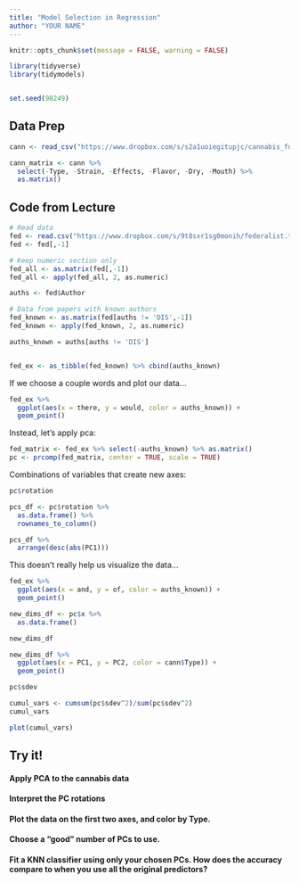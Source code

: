 ```yaml
---
title: "Model Selection in Regression"
author: "YOUR NAME"
---
```


```r
knitr::opts_chunk$set(message = FALSE, warning = FALSE)

library(tidyverse)
library(tidymodels)


set.seed(98249)
```

## Data Prep

```r
cann <- read_csv("https://www.dropbox.com/s/s2a1uoiegitupjc/cannabis_full.csv?dl=1")

cann_matrix <- cann %>%
  select(-Type, -Strain, -Effects, -Flavor, -Dry, -Mouth) %>%
  as.matrix()
```

## Code from Lecture

```r
# Read data
fed <- read.csv("https://www.dropbox.com/s/9t8sxr1sg0monih/federalist.txt?dl=1")
fed <- fed[,-1]

# Keep numeric section only
fed_all <- as.matrix(fed[,-1])
fed_all <- apply(fed_all, 2, as.numeric)

auths <- fed$Author

# Data from papers with known authors
fed_known <- as.matrix(fed[auths != 'DIS',-1])
fed_known <- apply(fed_known, 2, as.numeric)

auths_known = auths[auths != 'DIS']


fed_ex <- as_tibble(fed_known) %>% cbind(auths_known)
```

If we choose a couple words and plot our data...

```r
fed_ex %>%
  ggplot(aes(x = there, y = would, color = auths_known)) +
  geom_point()
```


Instead, let's apply pca:

```r
fed_matrix <- fed_ex %>% select(-auths_known) %>% as.matrix()
pc <- prcomp(fed_matrix, center = TRUE, scale = TRUE)
```


Combinations of variables that create new axes:

```r
pc$rotation
```


```r
pcs_df <- pc$rotation %>%
  as.data.frame() %>%
  rownames_to_column() 

pcs_df %>%
  arrange(desc(abs(PC1)))
```

This doesn't really help us visualize the data...

```r
fed_ex %>%
  ggplot(aes(x = and, y = of, color = auths_known)) +
  geom_point()
```


```r
new_dims_df <- pc$x %>%
  as.data.frame()

new_dims_df
```

```r
new_dims_df %>%
  ggplot(aes(x = PC1, y = PC2, color = cann$Type)) +
  geom_point()
```


```r
pc$sdev
```

```r
cumul_vars <- cumsum(pc$sdev^2)/sum(pc$sdev^2)
cumul_vars
```


```r
plot(cumul_vars)
```


## Try it!

#### Apply PCA to the cannabis data
#### Interpret the PC rotations
#### Plot the data on the first two axes, and color by Type.
#### Choose a "good" number of PCs to use.
#### Fit a KNN classifier using only your chosen PCs.  How does the accuracy compare to when you use all the original predictors?

